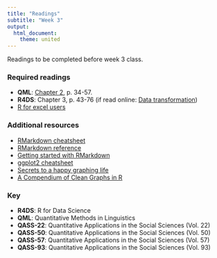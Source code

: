 ```yaml
---
title: "Readings"
subtitle: "Week 3"
output: 
  html_document: 
    theme: united
---
```


Readings to be completed before week 3 class. 

### Required readings

- **QML**: [Chapter 2](https://ds4ling.github.io/readings/files/qml_ch_1_2.pdf), p. 34-57.
- **R4DS**: Chapter 3, p. 43-76 (if read online: [Data transformation](http://r4ds.had.co.nz/transform.html))
- [R for excel users](http://rex-analytics.com/r-for-excel-users/?utm_content=buffer66dd3&utm_medium=social&utm_source=twitter.com&utm_campaign=buffer)


### Additional resources

- [RMarkdown cheatsheet](https://www.rstudio.com/wp-content/uploads/2016/03/rmarkdown-cheatsheet-2.0.pdf)
- [RMarkdown reference](https://www.rstudio.com/wp-content/uploads/2015/03/rmarkdown-reference.pdf)
- [Getting started with RMarkdown](https://www.rstudio.com/resources/webinars/getting-started-with-r-markdown/)
- [ggplot2 cheatsheet](https://www.rstudio.com/wp-content/uploads/2016/11/ggplot2-cheatsheet-2.1.pdf)
- [Secrets to a happy graphing life](http://stat545.com/block016_secrets-happy-graphing.html)
- [A Compendium of Clean Graphs in R](http://shinyapps.org/apps/RGraphCompendium/index.php)

### Key 

- **R4DS**: R for Data Science
- **QML**: Quantitative Methods in Linguistics
- **QASS-22**: Quantitative Applications in the Social Sciences (Vol. 22)
- **QASS-50**: Quantitative Applications in the Social Sciences (Vol. 50)
- **QASS-57**: Quantitative Applications in the Social Sciences (Vol. 57)
- **QASS-93**: Quantitative Applications in the Social Sciences (Vol. 93)




